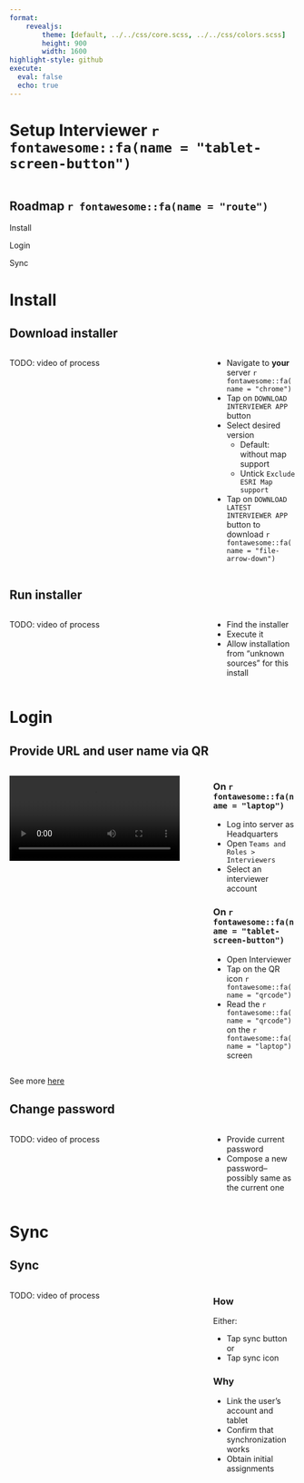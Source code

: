 ```yaml
---
format: 
    revealjs: 
        theme: [default, ../../css/core.scss, ../../css/colors.scss]
        height: 900
        width: 1600
highlight-style: github
execute: 
  eval: false
  echo: true
---
```


# Setup Interviewer `r fontawesome::fa(name = "tablet-screen-button")` {background-color=var(--suso)}

```r

```

## Roadmap `r fontawesome::fa(name = "route")` {.suso}

::: {.box .box-1}
Install
:::

::: {.box .box-2}
Login
:::

::: {.box .box-3}
Sync
:::

# Install {background-color=var(--s1)}

## Download installer {.t1}

:::: {.columns}

::: {.column width="70%"}
TODO: video of process
:::

::: {.column width="30%"}

- Navigate to **your** server `r fontawesome::fa(name = "chrome")`
- Tap on `DOWNLOAD INTERVIEWER APP` button
- Select desired version
    - Default: without map support
    - Untick `Exclude ESRI Map support`
- Tap on `DOWNLOAD LATEST INTERVIEWER APP` button to download `r fontawesome::fa(name = "file-arrow-down")`

:::

::::

## Run installer {.t1}

:::: {.columns}

::: {.column width="70%"}
TODO: video of process
:::

::: {.column width="30%"}

- Find the installer
- Execute it
- Allow installation from “unknown sources” for this install

:::

::::

# Login {background-color=var(--s2)}

## Provide URL and user name via QR {.t2}

:::: {.columns}

::: {.column width="70%"}
![](assets/scan_qr_code.mp4){fig-align="center"}
:::

::: {.column width="30%"}

### On `r fontawesome::fa(name = "laptop")`

- Log into server as Headquarters
- Open `Teams and Roles > Interviewers`
- Select an interviewer account

### On `r fontawesome::fa(name = "tablet-screen-button")`

- Open Interviewer
- Tap on the QR icon `r fontawesome::fa(name = "qrcode")`
- Read the `r fontawesome::fa(name = "qrcode")` on the `r fontawesome::fa(name = "laptop")` screen

:::

::::

::: aside
See more [here](https://docs.mysurvey.solutions/interviewer/config/set-up-an-interviewer-tablet-by-scanning-a-barcode/)
:::

## Change password {.t2}

:::: {.columns}

::: {.column width="70%"}
TODO: video of process
:::

::: {.column width="30%"}

- Provide current password
- Compose a new password--possibly same as the current one

:::

::::

# Sync {background-color=var(--s3)}

## Sync {.t3}

:::: {.columns}

::: {.column width="70%"}
TODO: video of process
:::

::: {.column width="30%"}

### How

Either:

- Tap sync button or
- Tap sync icon

### Why

- Link the user's account and tablet
- Confirm that synchronization works
- Obtain initial assignments

:::

::::